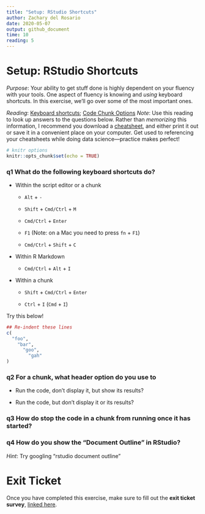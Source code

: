 ```yaml
---
title: "Setup: RStudio Shortcuts"
author: Zachary del Rosario
date: 2020-05-07
output: github_document
time: 10
reading: 5
---
```


# Setup: RStudio Shortcuts

*Purpose*: Your ability to get stuff done is highly dependent on your fluency
with your tools. One aspect of fluency is knowing and *using* keyboard
shortcuts. In this exercise, we'll go over some of the most important ones.

*Reading*: [Keyboard
shortcuts](https://support.rstudio.com/hc/en-us/articles/200711853-Keyboard-Shortcuts); [Code Chunk Options](https://rmarkdown.rstudio.com/lesson-3.html)
*Note*: Use this reading to look up answers to the questions below. Rather than
*memorizing* this information, I recommend you download a
[cheatsheet](https://rstudio.com/wp-content/uploads/2016/01/rstudio-IDE-cheatsheet.pdf),
and either print it out or save it in a convenient place on your computer. Get
used to referencing your cheatsheets while doing data science---practice makes
perfect!

```r
# knitr options
knitr::opts_chunk$set(echo = TRUE)
```

### __q1__ What do the following keyboard shortcuts do?

* Within the script editor or a chunk

    * `Alt` + `-`


    * `Shift` + `Cmd/Ctrl` + `M`


    * `Cmd/Ctrl` + `Enter`


    * `F1` (Note: on a Mac you need to press `fn` + `F1`)


	* `Cmd/Ctrl` + `Shift` + `C`



* Within R Markdown

    * `Cmd/Ctrl` + `Alt` + `I`


* Within a chunk

    * `Shift` + `Cmd/Ctrl` + `Enter`


    * `Ctrl` + `I` (`Cmd` + `I`)


Try this below!

```r
## Re-indent these lines
c(
  "foo",
    "bar",
      "goo",
        "gah"
)
```


### __q2__ For a chunk, what header option do you use to

* Run the code, don't display it, but show its results?


* Run the code, but don't display it or its results?


### __q3__ How do stop the code in a chunk from running once it has started?


### __q4__ How do you show the "Document Outline" in RStudio?

*Hint*: Try googling "rstudio document outline"


<!-- include-exit-ticket -->
# Exit Ticket
<!-- -------------------------------------------------- -->

Once you have completed this exercise, make sure to fill out the **exit ticket survey**, [linked here](https://docs.google.com/forms/d/e/1FAIpQLSeuq2LFIwWcm05e8-JU84A3irdEL7JkXhMq5Xtoalib36LFHw/viewform?usp=pp_url&entry.693978880=e-setup04-rstudio-shortcuts-assignment.Rmd).
